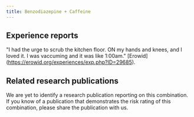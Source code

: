 ---
title: Benzodiazepine + Caffeine
---

## Experience reports
"I had the urge to scrub the kitchen floor. ON my hands and knees, and I loved it. I was vaccuming and it was like 1:00am." [Erowid] (https://erowid.org/experiences/exp.php?ID=29685).

## Related research publications
We are yet to identify a research publication reporting on this combination. If you know of a publication that demonstrates the risk rating of this combination, please share the publication with us.
